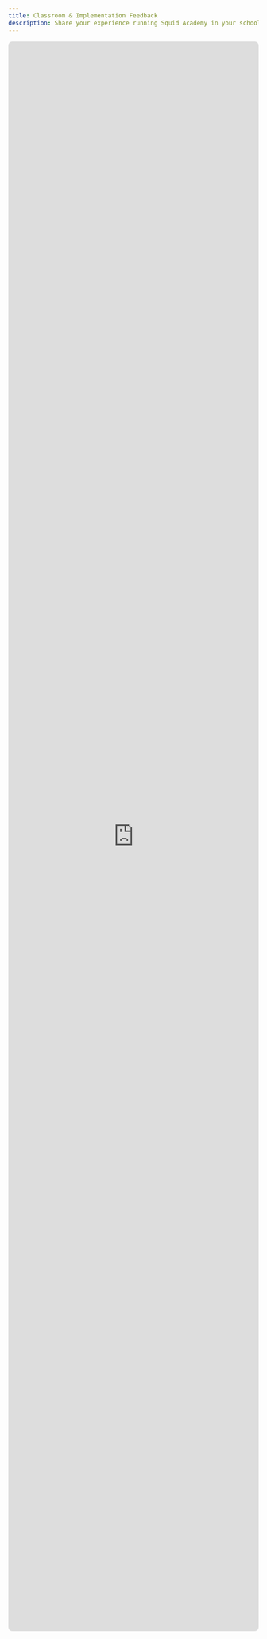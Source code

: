 ```yaml
---
title: Classroom & Implementation Feedback
description: Share your experience running Squid Academy in your school or program.
---
```


<div style="position:relative;width:100%;height:80vh;margin:12px 0;">
  <iframe src="https://tally.so/embed/wvl458?alignLeft=1&hideTitle=1&transparentBackground=1&dynamicHeight=1"
          loading="lazy"
          style="position:absolute;inset:0;width:100%;height:100%;border:0;border-radius:8px;background:#fff;"></iframe>
</div>